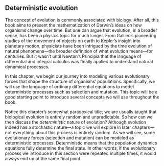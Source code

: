 ## Deterministic evolution {#sec-deterministic_evo}

The concept of evolution is commonly associated with biology. After all, this
book aims to present the mathematization of Darwin's ideas on how organisms
change over time. But one can argue that evolution, in a broader sense, has been
a physics topic for much longer. From Galileo's pioneering studies of the
movement of objects on earth to Kepler's insight into planetary motion,
physicists have been intrigued by the time evolution of natural phenomena---the
broader definition of what evolution means---for centuries. But it wasn't until
Newton's Principia that the language of differential and integral calculus was
finally applied to understand natural dynamical processes.

In this chapter, we begin our journey into modeling various evolutionary forces
that shape the structure of organisms' populations. Specifically, we will use
the language of ordinary differential equations to model deterministic processes
such as selection and mutation. This topic will be a good starting point to
introduce several concepts we will use throughout the book.

Notice this chapter's somewhat paradoxical title; we are usually taught that
biological evolution is entirely random and unpredictable. So how can we then
discuss the *deterministic* nature of evolution? Although evolution indeed has a
stochastic nature---a topic we will explore in later chapters---not everything
about this process is entirely random. As we will see, some evolutionary forces
(selection and mutation) can be modeled as deterministic processes.
Deterministic means that the population dynamics equations fully determine the
final state. In other words, if the evolutionary process we introduce in this
section were repeated multiple times, it would always end up at the same final
point.

